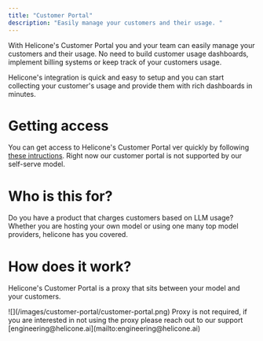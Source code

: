 ```yaml
---
title: "Customer Portal"
description: "Easily manage your customers and their usage. "
---
```



With Helicone's Customer Portal you and your team can easily manage your customers and their usage.
No need to build customer usage dashboards, implement billing systems or keep track of your customers usage.

Helicone's integration is quick and easy to setup and you can start collecting your customer's usage and provide them with rich dashboards in minutes.

# Getting access

You can get access to Helicone's Customer Portal ver quickly by following [these intructions](https://helicone.ai/sales?customer-portal=true).
Right now our customer portal is not supported by our self-serve model.

# Who is this for?

Do you have a product that charges customers based on LLM usage?
Whether you are hosting your own model or using one many top model providers, helicone has you covered.

# How does it work?

Helicone's Customer Portal is a proxy that sits between your model and your customers.

<Frame>![](/images/customer-portal/customer-portal.png)</Frame>

<Note>
  Proxy is not required, if you are interested in not using the proxy please
  reach out to our support
  [engineering@helicone.ai](mailto:engineering@helicone.ai)
</Note>

<QuestionsSection />
